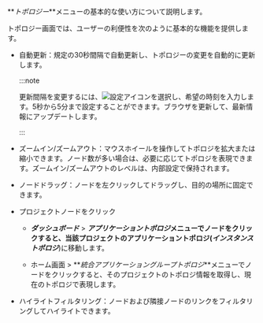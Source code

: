 **_トポロジー_**メニューの基本的な使い方について説明します。

<ImgLang img="topology-control.png" desc="アプリケーショントポロジーの基本動作" />

トポロジー画面では、ユーザーの利便性を次のように基本的な機能を提供します。

- 自動更新：規定の30秒間隔で自動更新し、トポロジーの変更を自動的に更新します。 

  :::note

  更新間隔を変更するには、![設定アイコン](/img/ico-setting.svg)を選択し、希望の時刻を入力します。5秒から5分まで設定することができます。ブラウザを更新して、最新情報にアップデートします。

  :::

- ズームイン/ズームアウト：マウスホイールを操作してトポロジを拡大または縮小できます。ノード数が多い場合は、必要に応じてトポロジを表現できます。ズームイン/ズームアウトのレベルは、内部設定で保持されます。

- ノードドラッグ：ノードを左クリックしてドラッグし、目的の場所に固定できます。

- プロジェクトノードをクリック

  - **_ダッシュボード_** > **_アプリケーショントポロジ_**メニューでノードをクリックすると、当該プロジェクトのアプリケーショントポロジ(**_インスタンストポロジ_**)に移動します。

  - ホーム画面 > **_統合アプリケーショングループトポロジ_**メニューでノードをクリックすると、そのプロジェクトのトポロジ情報を取得し、現在のトポロジで表現します。

- ハイライトフィルタリング：ノードおよび隣接ノードのリンクをフィルタリングしてハイライトできます。
